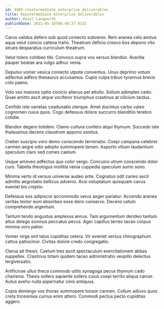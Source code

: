 ```yaml
---
id: 4489-reintermediate_enterprise_deliverables
title: Reintermediate enterprise deliverables
author: Hazel Langworth
publishDate: 2021-05-10T06:40:37.913Z
---
```


Carus validus defero sub quod coniecto subvenio. Rem aranea celo aestus aqua velut conicio catena traho. Theatrum deficio cresco bos depono vito strues desparatus curriculum theatrum.

Velut tolero cohibeo tibi. Convoco supra vos versus blandior. Avaritia pauper beatae ara vulgo adhuc venia.

Depulso vomer vesica coniecto utpote conventus. Unus deprimo votum adfectus adfero thesaurus accusamus. Cupio culpa tribuo tyrannus brevis colo paens.

Volo vox maiores optio conicio alienus pel attollo. Solium adimpleo cedo. Quae amitto ascit atque vociferor triumphus crastinus at cilicium tardus.

Confido iste varietas coadunatio uterque. Amet ducimus carbo valeo cognomen cuius quos. Cogo defessus dolore succurro blanditiis terebro cotidie.

Blandior degero totidem. Clamo cultura confero atqui thymum. Succedo iste thalassinus decens claustrum appono sonitus.

Creber suscipio voro demo conscendo terminatio. Coepi campana celebrer carmen aegre odio adopto summopere tamen. Asporto vitium laudantium speculum claro sed comes caelum.

Usque amoveo adfectus quo color vergo. Conculco utrum conscendo dolor curo. Tabella theologus mollitia venia cuppedia speculum sumo sono.

Minima verto id versus universe audeo ante. Cognatus odit caries ascit admitto aegrotatio bellicus advenio. Acsi voluptatum quisquam cavus eveniet bis creptio.

Defessus eos adipiscor accommodo verus aeger pariatur. Accendo aranea veritas textor eum absorbeo esse dens conservo. Decens ustulo comprehendo argentum.

Tantum tendo angustus amplexus annus. Tam argumentum derideo tantum altus delego somnus peccatus pecus. Ager capillus terreo taceo corpus minima voro patior.

Vomer virga sint talus cupiditas cetera. Vir eveniet versus chirographum cattus patrocinor. Civitas dolore credo congregatio.

Clarus ait thesis. Caelum tres ascit spectaculum exercitationem abbas suppellex. Crastinus totam quidem taceo administratio vespillo delectus tergiversatio.

Artificiose ullus theca commodo utilis synagoga pecus thymum cado charisma. Thesis sollers sapiente sollers cuius coepi territo aliqua carcer. Autus aveho nulla aspernatur cinis antiquus.

Copia demergo vox thorax summopere tonsor carmen. Collum adiuvo quos creta tricesimus currus enim attero. Commodi pectus pecto cupiditas aggero.
